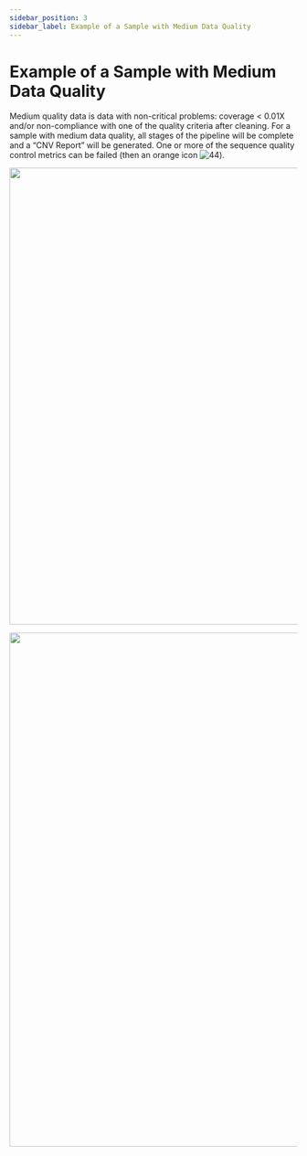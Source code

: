 ```yaml
---
sidebar_position: 3
sidebar_label: Example of a Sample with Medium Data Quality
---
```


# Example of a Sample with Medium Data Quality

Medium quality data is data with non-critical problems: coverage &lt; 0.01X and/or non-compliance with one
of the quality criteria after cleaning. For a sample with medium data quality, all stages of the pipeline
will be complete and a “CNV Report” will be generated. One or more of the sequence quality control metrics
can be failed (then an orange icon ![44](/img/eng/44-warning-status.png)).

<p align="center">
<img src={require('/img/eng/45-main-page-medium-data-quality.png').default} width="800"/>
</p>


<SpecialMarks mark="there are non-critical problems with data quality" sample=" of the sample" />

<p align="center">
<img src={require('/img/eng/46-cnv-report-medium-quality-data.png').default} width="900"/>
</p>
